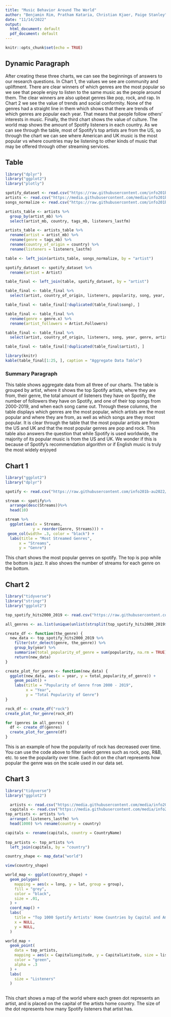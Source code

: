 ```yaml
---
title: "Music Behavior Around The World"
author: "Benjamin Rim, Pratham Kataria, Christian Kjaer, Paige Stanley"
date: "11/14/2022"
output:
  html_document: default
  pdf_document: default
---
```


```r
knitr::opts_chunk$set(echo = TRUE)
```

## Dynamic Paragraph

After creating these three charts, we can see the beginnings of answers to our research questions. In Chart 1, the values we see are community and upliftment. There are clear winners of which genres are the most popular so we see that people enjoy to listen to the same music as the people around them. The clear winners are also upbeat genres like pop, rock, and rap. In Chart 2 we see the value of trends and social conformity. None of the genres had a straight line in them which shows that there are trends of which genres are popular each year. That means that people follow others' interests in music. Finally, the third chart shows the value of culture. The world map shows the amount of Spotify listeners in each country. As we can see through the table, most of Spotify's top artists are from the US, so through the chart we can see where American and UK music is the most popular vs where countries may be listening to other kinds of music that may be offered through other streaming services.

## Table

```r
library("dplyr")
library("ggplot2")
library("plotly")

spotify_dataset <- read.csv("https://raw.githubusercontent.com/info201b-au2022/project-paigestanley1/main/data/spotify_dataset.csv")
artists <- read.csv("https://media.githubusercontent.com/media/info201b-au2022/project-Chkjaer/main/data/top_artists.csv")
songs_normalize <- read.csv("https://raw.githubusercontent.com/info201b-au2022/project-Chkjaer/main/data/songs_normalize.csv")

artists_table <- artists %>%
  group_by(artist_mb) %>%
  select(artist_mb, country, tags_mb, listeners_lastfm)

artists_table <- artists_table %>%
  rename(artist = artist_mb) %>%
  rename(genre = tags_mb) %>%
  rename(country_of_origin = country) %>%
  rename(listeners = listeners_lastfm)

table <- left_join(artists_table, songs_normalize, by = "artist")

spotify_dataset <- spotify_dataset %>%
  rename(artist = Artist)

table_final <- left_join(table, spotify_dataset, by = "artist")

table_final <- table_final %>%
  select(artist, country_of_origin, listeners, popularity, song, year, genre.x, Artist.Followers)

table_final <- table_final[!duplicated(table_final$song), ]

table_final <- table_final %>%
  rename(genre = genre.x) %>%
  rename(artist_followers = Artist.Followers)

table_final <- table_final %>%
  select(artist, country_of_origin, listeners, song, year, genre, artist_followers)

table_final <- table_final[!duplicated(table_final$artist), ]

library(knitr)
kable(table_final[1:25, ], caption = "Aggregate Data Table")

```

### Summary Paragraph

This table shows aggregate data from all three of our charts. The table is grouped by artist, where it shows the top Spotify artists, where they are from, their genre, the total amount of listeners they have on Spotify, the number of followers they have on Spotify, and one of their top songs from 2000-2019, and when each song came out. Through these columns, the table displays which genres are the most popular, which artists are the most popular and where they are from, as well as which songs are they most popular. It is clear through the table that the most popular artists are from the US and UK and that the most popular genres are pop and rock. This table also answers the question that while Spotify is used worldwide, the majority of its popular music is from the US and UK. We wonder if this is because of Spotify's recommendation algorithm or if English music is truly the most widely enjoyed

## Chart 1

```r
library("ggplot2")
library("dplyr")

spotify <- read.csv("https://raw.githubusercontent.com/info201b-au2022/project-paigestanley1/main/data/spotify_dataset.csv")

stream <- spotify%>%
  arrange(desc(Streams))%>%
  head(10)

stream %>%
  ggplot(aes(x = Streams,
            y = reorder(Genre, Streams))) +
 geom_col(width= .3, color = "black") +
  labs(title = "Most Streamed Genres",
      x = "Streams",
      y = "Genre")

```

This chart shows the most popular genres on spotify. The top is pop while the bottom is jazz. It also shows the number of streams for each genre on the bottom.

## Chart 2

```r
library("tidyverse")
library("stringr")
library("ggplot2")

top_spotify_hits2000_2019 <- read.csv("https://raw.githubusercontent.com/info201b-au2022/project-Chkjaer/main/data/songs_normalize.csv", header = TRUE, stringsAsFactors = FALSE)

all_genres <- as.list(unique(unlist(strsplit(top_spotify_hits2000_2019$genre, ", "))))

create_df <- function(the_genre) {
  new_data <- top_spotify_hits2000_2019 %>%
    filter(str_detect(genre, the_genre)) %>%
    group_by(year) %>%
    summarise(total_popularity_of_genre = sum(popularity, na.rm = TRUE)) %>%
    return(new_data)
}

create_plot_for_genre <- function(new_data) {
  ggplot(new_data, aes(x = year, y = total_popularity_of_genre)) + 
    geom_point() +
    labs(title = "Popularity of Genre from 2000 - 2019",
         x = "Year",
         y = "Total Popularity of Genre")
}

rock_df <- create_df("rock")
create_plot_for_genre(rock_df)

for (genres in all_genres) {
  df <- create_df(genres)
  create_plot_for_genre(df)
}

```

This is an example of how the popularity of rock has decreased over time. You can use the code above to filter select genres such as rock, pop, R&B, etc. to see the popularity over time. Each dot on the chart represents how popular the genre was on the scale used in our data set.

## Chart 3

```r
library("tidyverse")
library("ggplot2")

  artists <- read.csv("https://media.githubusercontent.com/media/info201b-au2022/project-Chkjaer/main/data/top_artists.csv", stringsAsFactors = FALSE)
  capitals <- read.csv("https://media.githubusercontent.com/media/info201b-au2022/project-Chkjaer/main/data/concap.csv")
top_artists <- artists %>% 
  arrange(-listeners_lastfm) %>%
  head(1000) %>% rename(country = country)

capitals <- rename(capitals, country = CountryName)
  
top_artists <- top_artists %>%
  left_join(capitals, by = "country")

country_shape <- map_data("world")

view(country_shape)

world_map <- ggplot(country_shape) +
  geom_polygon(
    mapping = aes(x = long, y = lat, group = group),
    fill = "grey",
    color = "black",
    size = .01,
  ) +
  coord_map() +
  labs(
    title = "Top 1000 Spotify Artists' Home Countries by Capital and Amount of Listeners",
    x = NULL,
    y = NULL,
  )

world_map + 
  geom_point(
    data = top_artists,
    mapping = aes(x = CapitalLongitude, y = CapitalLatitude, size = listeners_lastfm),
    color = "green",
    alpha = .3
  ) + 
  labs(
    size = "Listeners"
  )
  
```

This chart shows a map of the world where each green dot represents an artist, and is placed on the capital of the artists home country. The size of the dot represents how many Spotify listeners that artist has.